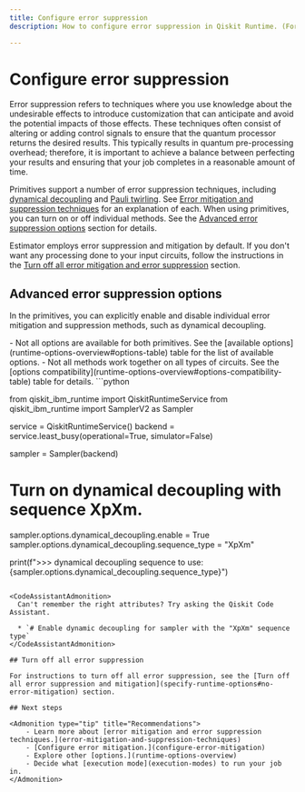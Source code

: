 ```yaml
---
title: Configure error suppression
description: How to configure error suppression in Qiskit Runtime. (Former title - Runtime compilation)

---
```


# Configure error suppression

Error suppression refers to techniques where you use knowledge about the undesirable effects to introduce customization that can anticipate and avoid the potential impacts of those effects. These techniques often consist of altering or adding control signals to ensure that the quantum processor returns the desired results.  This typically results in quantum pre-processing overhead; therefore, it is important to achieve a balance between perfecting your results and ensuring that your job completes in a reasonable amount of time.

Primitives support a number of error suppression techniques, including [dynamical decoupling](/api/qiskit-ibm-runtime/qiskit_ibm_runtime.options.DynamicalDecouplingOptions#dynamicaldecouplingoptions) and [Pauli twirling](/api/qiskit-ibm-runtime/qiskit_ibm_runtime.options.TwirlingOptions). See [Error mitigation and suppression techniques](error-mitigation-and-suppression-techniques) for an explanation of each. When using primitives, you can turn on or off individual methods. See the [Advanced error suppression options](#transpilation-table) section for details.

Estimator employs error suppression and mitigation by default. If you don't want any processing done to your input circuits, follow the instructions in the [Turn off all error mitigation and error suppression](specify-runtime-options#no-error-mitigation) section.

<span id="transpilation-table"></span>
## Advanced error suppression options

In the primitives, you can explicitly enable and disable individual error mitigation and suppression methods, such as dynamical decoupling.

<Admonition type = "note" title = "Notes">
- Not all options are available for both primitives.   See the [available options](runtime-options-overview#options-table) table for the list of available options.
- Not all methods work together on all types of circuits.  See the [options compatibility](runtime-options-overview#options-compatibility-table) table for details.
</Admonition>
```python

from qiskit_ibm_runtime import QiskitRuntimeService
from qiskit_ibm_runtime import SamplerV2 as Sampler

service = QiskitRuntimeService()
backend = service.least_busy(operational=True, simulator=False)

sampler = Sampler(backend)

# Turn on dynamical decoupling with sequence XpXm.
sampler.options.dynamical_decoupling.enable = True
sampler.options.dynamical_decoupling.sequence_type = "XpXm"

print(f">>> dynamical decoupling sequence to use: {sampler.options.dynamical_decoupling.sequence_type}")
```

<CodeAssistantAdmonition>
  Can't remember the right attributes? Try asking the Qiskit Code Assistant.

  * `# Enable dynamic decoupling for sampler with the "XpXm" sequence type`
</CodeAssistantAdmonition>

## Turn off all error suppression

For instructions to turn off all error suppression, see the [Turn off all error suppression and mitigation](specify-runtime-options#no-error-mitigation) section.

## Next steps

<Admonition type="tip" title="Recommendations">
    - Learn more about [error mitigation and error suppression techniques.](error-mitigation-and-suppression-techniques)
    - [Configure error mitigation.](configure-error-mitigation)
    - Explore other [options.](runtime-options-overview)
    - Decide what [execution mode](execution-modes) to run your job in.
</Admonition>